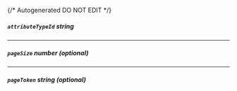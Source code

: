 {/* Autogenerated DO NOT EDIT  */}
##### `attributeTypeId` _string_

---
##### `pageSize` _number (optional)_

---
##### `pageToken` _string (optional)_


